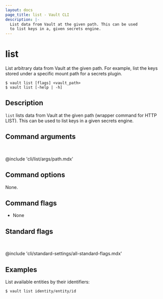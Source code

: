 ```yaml
---
layout: docs
page_title: list - Vault CLI
description: |-
  List data from Vault at the given path. This can be used
  to list keys in a, given secrets engine.
---
```


# list

List arbitrary data from Vault at the given path. For example, list the keys
stored under a specific mount path for a secrets plugin.

<CodeBlockConfig hideClipboard>

```shell-session
$ vault list [flags] <vault_path>
$ vault list [-help | -h]
```

</CodeBlockConfig>

## Description

`list` lists data from Vault at the given path (wrapper command for
HTTP LIST). This can be used to list keys in a given secrets engine.


## Command arguments

<br />

@include 'cli/list/args/path.mdx'

## Command options

None.

## Command flags

- None

## Standard flags

<br />

@include 'cli/standard-settings/all-standard-flags.mdx'

## Examples

List available entities by their identifiers:

```shell-session
$ vault list identity/entity/id
```

